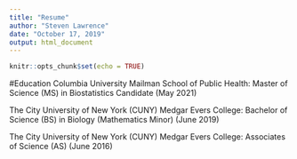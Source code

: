```yaml
---
title: "Resume"
author: "Steven Lawrence"
date: "October 17, 2019"
output: html_document
---
```


```r
knitr::opts_chunk$set(echo = TRUE)
```

#Education
Columbia University Mailman School of Public Health:
Master of Science (MS) in Biostatistics Candidate (May 2021)

The City University of New York (CUNY) Medgar Evers College:
Bachelor of Science (BS) in Biology (Mathematics Minor) (June 2019)

The City University of New York (CUNY) Medgar Evers College:
Associates of Science (AS) (June 2016)
